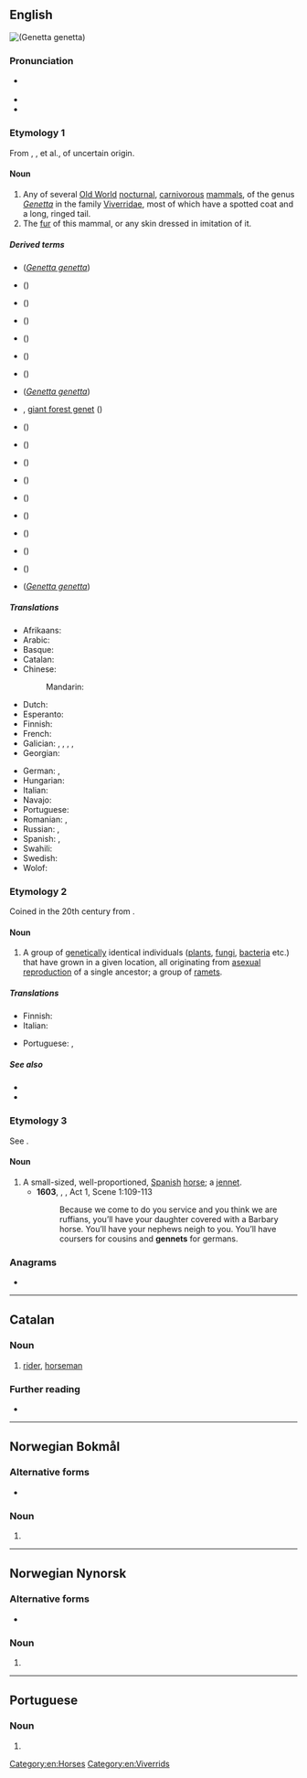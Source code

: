 {{also|Genet|genêt}}
==English==
{{was wotd|2012|January|8}}
[[File:Genetta genetta felina (Wroclaw zoo).JPG|thumb|right|{{vern|common genet|common '''genet'''}} (''[[Genetta genetta]]'')]]
{{wikipedia|dab=genet}}
{{wikispecies|Genetta}}

===Pronunciation===
* {{a|UK|US}} {{IPA|en|/ˈdʒɛn.ɪt/}}
* {{audio|en|en-us-genet.ogg|Audio (US)}}
* {{rhymes|en|ɛnɪt}}

===Etymology 1===
From {{etyl|xno|en}} {{m|fro|genette}}, {{etyl|frm|en}} {{m|frm|genette}}, {{m|frm|jenette}} et al., of uncertain origin.

====Noun====
{{en-noun|~}}

# Any of several [[Old World]] [[nocturnal]], [[carnivorous]] [[mammal]]s, of the genus ''[[Genetta]]'' in the family [[Viverridae]], most of which have a spotted coat and a long, ringed tail.
# The [[fur]] of this mammal, or any skin dressed in imitation of it.

=====Derived terms=====
* {{vern|common genet}} (''[[Genetta genetta]]'')
* {{vern|Abyssinian genet}} ({{taxlink|Genetta abyssinica|species|ver=200623}})
* {{vern|Angolan genet}} ({{taxlink|Genetta angolensis|species|ver=200623}})
* {{vern|aquatic genet}} ({{taxlink|Genetta piscivora|species|ver=200623}})
* {{vern|Bourlon's genet}} ({{taxlink|Genetta bourlonii|species|ver=200623}})
* {{vern|Cape genet}} ({{taxlink|Genetta tigrina|species|ver=200623}})
* {{vern|Ethiopian genet}} ({{taxlink|Genetta abyssinica|species|ver=200623}})
* {{vern|European genet}} (''[[Genetta genetta]]'')
* {{vern|giant genet}}, [[giant forest genet]] ({{taxlink|Genetta victoriae|species|ver=200623}})
* {{vern|Haussa genet}} ({{taxlink|Genetta thierryi|species|ver=200623}})
* {{vern|Johnston's genet}} ({{taxlink|Genetta johnstoni|species|ver=200623}})
* {{vern|king genet}} ({{taxlink|Genetta poensis|species|ver=200623}})
* {{vern|large-spotted genet}} ({{taxlink|Genetta tigrina|species|ver=200623}})
* {{vern|miombo genet}} ({{taxlink|Genetta angolensis|species|ver=200623}})
* {{vern|panther genet}} ({{taxlink|Genetta maculata|species|ver=200623}})
* {{vern|pardine genet}} ({{taxlink|Genetta pardina|species|ver=200623}})
* {{vern|rusty-spotted genet}} ({{taxlink|Genetta maculata|species|ver=200623}})
* {{vern|servaline genet}} ({{taxlink|Genetta servalina|species|ver=200623}})
* {{vern|small-spotted genet}} (''[[Genetta genetta]]'')

=====Translations=====
{{trans-top|mammal of the genus ''Genetta''}}
* Afrikaans: {{t|af|muskeljaatkat}}
* Arabic: {{t|ar|زُرَيْقَاء|m}}
* Basque: {{t|eu|katajineta}}
* Catalan: {{t+|ca|geneta|f}}
* Chinese:
*: Mandarin: {{t+|cmn|獛|tr=pú}}
* Dutch: {{t+|nl|genet}}
* Esperanto: {{t|eo|genoto}}
* Finnish: {{t+|fi|genetti}}
* French: {{t+|fr|genette|f}}
* Galician: {{t+|gl|algaria|m}}, {{t|gl|rebisaco|m}}, {{t|gl|rabilongo|m}}, {{t|gl|gato de algalia|m}}, {{t|gl|corredoira|f}}
* Georgian: {{t|ka|ვივერა|sc=Geor}}
{{trans-mid}}
* German: {{t|de|Genette|n}}, {{t|de|Ginsterkatze|f}}
* Hungarian: {{t|hu|petymeg}}
* Italian: {{t|it|genetta|f}}
* Navajo: {{t|nv|dlǫ́ʼiitsoh áłtsʼózígíí}}
* Portuguese: {{t+|pt|gineta|f}}
* Romanian: {{t+|ro|genetă|f}}, {{t+|ro|ginetă|f}}
* Russian: {{t+|ru|гене́тта|f}}, {{t+|ru|гене́та|f}}
* Spanish: {{t+|es|jineta|f}}, {{t+|es|gineta|f}}
* Swahili: {{t|sw|kanu}}
* Swedish: {{t|sv|genett|c}}
* Wolof: {{t|wo|yoolaan}}
{{trans-bottom}}

===Etymology 2===
Coined in the 20th century from {{suffix|en|gene|et}}.

====Noun====
{{en-noun}}

# {{lb|en|biology}} A group of [[genetic]]ally identical individuals ([[plant]]s, [[fungi]], [[bacteria]] etc.) that have grown in a given location, all originating from [[asexual reproduction]] of a single ancestor; a group of [[ramet]]s.

=====Translations=====
{{trans-top|(biology) group of genetically identical individuals}}
* Finnish: {{t|fi|klooniyhdyskunta}}
* Italian: {{t|it|genet|m}}
{{trans-mid}}
* Portuguese: {{t+|pt|geneta|m}}, {{t+|pt|genet|m}}
{{trans-bottom}}

=====See also=====
* {{l|en|ortet}}
* {{l|en|ramet}}

===Etymology 3===
See {{m|en|jennet}}.

====Noun====
{{en-noun}}

# A small-sized, well-proportioned, [[Spanish]] [[horse]]; a [[jennet]].
#* '''1603''', {{w|William Shakespeare}}, ''{{w|Othello}}'', Act 1, Scene 1:109-113
#*: Because we come to do you service and you think we are ruffians, you’ll have your daughter covered with a Barbary horse. You’ll have your nephews neigh to you. You’ll have coursers for cousins and '''gennets''' for germans.

===Anagrams===
* {{anagrams|en|a=eegnt|tenge}}

[[Category:en:Horses]]
[[Category:en:Viverrids]]

----

==Catalan==

===Noun===
{{ca-noun|m|f=geneta}}

# [[rider]], [[horseman]]

===Further reading===
* {{R:IEC2}}

----

==Norwegian Bokmål==

===Alternative forms===
* {{l|nb|genen}}

===Noun===
{{head|nb|noun form|g=n|g2=m}}

# {{inflection of|nb|gen||definite|n|s}}

----

==Norwegian Nynorsk==

===Alternative forms===
* {{l|nn|genen}}

===Noun===
{{head|nn|noun form|g=n|g2=m}}

# {{inflection of|nn|gen||definite|n|s}}

----

==Portuguese==

===Noun===
{{pt-noun|m|s}}

# {{alternative form of|pt|geneta}}